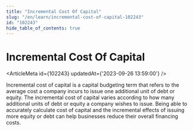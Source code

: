 ```yaml
---
title: "Incremental Cost Of Capital"
slug: "/en/learn/incremental-cost-of-capital-102243"
id: "102243"
hide_table_of_contents: true
---
```



# Incremental Cost Of Capital

<ArticleMeta id={102243} updatedAt={'2023-09-26 13:59:00'} />
<div className='border-solid border-b border-t-0 my-4 border-[var(--ifm-color-gray-300)]' />

Incremental cost of capital is a capital budgeting term that refers to the average cost a company incurs to issue one additional unit of debt or equity. The incremental cost of capital varies according to how many additional units of debt or equity a company wishes to issue. Being able to accurately calculate cost of capital and the incremental effects of issuing more equity or debt can help businesses reduce their overall financing costs.

